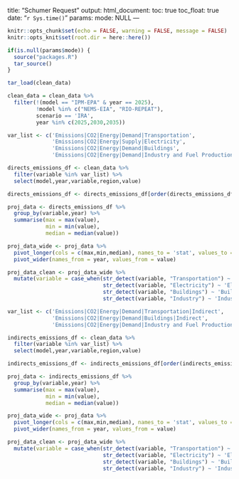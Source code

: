 title: "Schumer Request"
output: 
  html_document:
    toc: true
    toc_float: true
date: "`r Sys.time()`"
params:
  mode: NULL
---

```r
knitr::opts_chunk$set(echo = FALSE, warning = FALSE, message = FALSE)
knitr::opts_knit$set(root.dir = here::here())
```

```r
if(is.null(params$mode)) {
  source("packages.R")
  tar_source()
}

```

```r
tar_load(clean_data)

clean_data = clean_data %>%
  filter(!(model == "IPM-EPA" & year == 2025),
         !model %in% c("NEMS-EIA", "RIO-REPEAT"),
         scenario == 'IRA',
         year %in% c(2025,2030,2035))
```


```r
var_list <- c('Emissions|CO2|Energy|Demand|Transportation',
              'Emissions|CO2|Energy|Supply|Electricity',
              'Emissions|CO2|Energy|Demand|Buildings',
              'Emissions|CO2|Energy|Demand|Industry and Fuel Production')

directs_emissions_df <- clean_data %>%
  filter(variable %in% var_list) %>%
  select(model,year,variable,region,value)

directs_emissions_df <- directs_emissions_df[order(directs_emissions_df$year),]

```

```r

proj_data <- directs_emissions_df %>%
  group_by(variable,year) %>%
  summarise(max = max(value),
            min = min(value),
            median = median(value))

proj_data_wide <- proj_data %>% 
  pivot_longer(cols = c(max,min,median), names_to = 'stat', values_to = 'value') %>%
  pivot_wider(names_from = year, values_from = value)

proj_data_clean <- proj_data_wide %>%
  mutate(variable = case_when(str_detect(variable, "Transportation") ~ 'Transportation Direct',
                              str_detect(variable, "Electricity") ~ 'Electricity',
                              str_detect(variable, "Buildings") ~ 'Buildings Direct',
                              str_detect(variable, "Industry") ~ 'Industry Direct'))


```
```r
var_list <- c('Emissions|CO2|Energy|Demand|Transportation|Indirect',
              'Emissions|CO2|Energy|Demand|Buildings|Indirect',
              'Emissions|CO2|Energy|Demand|Industry and Fuel Production|Indirect')

indirects_emissions_df <- clean_data %>%
  filter(variable %in% var_list) %>%
  select(model,year,variable,region,value)

indirects_emissions_df <- indirects_emissions_df[order(indirects_emissions_df$year),]

```

```r

proj_data <- indirects_emissions_df %>%
  group_by(variable,year) %>%
  summarise(max = max(value),
            min = min(value),
            median = median(value))

proj_data_wide <- proj_data %>% 
  pivot_longer(cols = c(max,min,median), names_to = 'stat', values_to = 'value') %>%
  pivot_wider(names_from = year, values_from = value)

proj_data_clean <- proj_data_wide %>%
  mutate(variable = case_when(str_detect(variable, "Transportation") ~ 'Transportation Direct',
                              str_detect(variable, "Electricity") ~ 'Electricity',
                              str_detect(variable, "Buildings") ~ 'Buildings Direct',
                              str_detect(variable, "Industry") ~ 'Industry Direct'))


```
